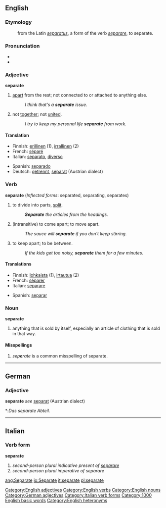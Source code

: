 ==English==
===Etymology===
:from the Latin ''[[separatus]]'', a form of the verb ''[[separare]]'', to separate.

===Pronunciation===
*{{audio|en-us-separate-adj.ogg|Audio (US), adjective}}
*{{audio|en-us-separate-verb.ogg|Audio (US)}}

===Adjective===
'''separate'''
#[[apart]] from the rest; not connected to or attached to anything else.
#:''I think that's a '''separate''' issue.''
#not [[together]]; not [[united]].
#:''I try to keep my personal life '''separate''' from work.''

====Translation====
{{top}}<!--languages from A to I go here-->
*Finnish: [[erillinen]] (1), [[irrallinen]] (2)
*French: [[séparé]]
*Italian: [[separato]], [[diverso]]
{{mid}}<!--languages from J to Z go here-->
*Spanish: [[separado]]
*Deutsch: [[trennen|getrennt]], [[separat]] (Austrian dialect)
{{bottom}}

===Verb===
'''separate''' (''Inflected forms'': separated, separating, separates)
#to divide into parts, [[split]].
#:'''''Separate''' the articles from the headings.''
#(intransitive) to come apart; to move apart.
#:''The sauce will '''separate''' if you don't keep stirring.''
#to keep apart; to be between.
#:''If the kids get too noisy, '''separate''' them for a few minutes.''

====Translations====
{{top}}<!--languages from A to I go here-->
*Finnish: [[lohkaista]] (1), [[irtautua]] (2)
*French: [[séparer]]
*Italian: [[separare]]
{{mid}}<!--languages from J to Z go here-->
*Spanish: [[separar]]
{{bottom}}

===Noun===
'''separate'''
#anything that is sold by itself, especially an article of clothing that is sold in that way.

====Misspellings====

# ''sep'''''e'''''rate'' is a common misspelling of separate.
[[Category:English adjectives]]
[[Category:English verbs]]
[[Category:English nouns]]
----


==German==
===Adjective===
'''separate''' ''see'' [[separat]] (Austrian dialect)
*:''Das separate Abteil.''
[[Category:German adjectives]]
----
==Italian==
===Verb form===
'''separate'''

# ''second-person plural indicative present of [[separare]]''
# ''second-person plural imperative of separare''
[[Category:Italian verb forms]]
[[Category:1000 English basic words]]

[[Category:English heteronyms]]

[[ang:Separate]]
[[io:Separate]]
[[it:separate]]
[[pl:separate]]
